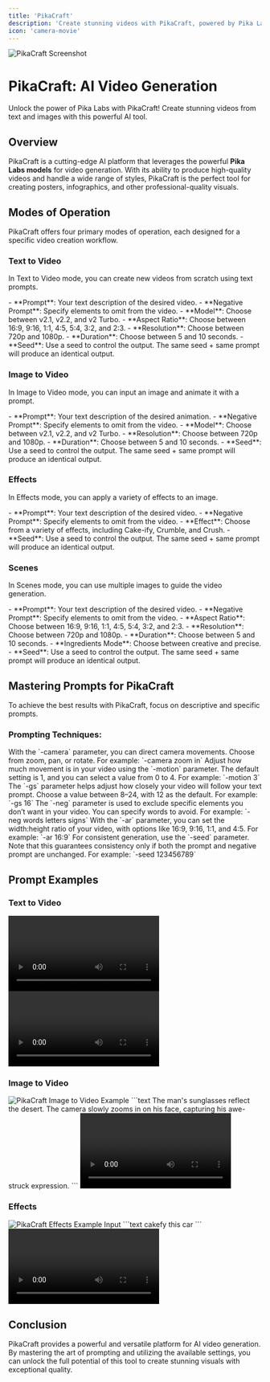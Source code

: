 ```yaml
---
title: 'PikaCraft'
description: 'Create stunning videos with PikaCraft, powered by Pika Labs'
icon: 'camera-movie'
---
```


<Frame>
  <img src="https://pixiomedia.nyc3.digitaloceanspaces.com/docs/pikacraft.png" alt="PikaCraft Screenshot" />
</Frame>

# PikaCraft: AI Video Generation

<Tip>
  Unlock the power of Pika Labs with PikaCraft! Create stunning videos from text and images with this powerful AI tool.
</Tip>

## Overview

PikaCraft is a cutting-edge AI platform that leverages the powerful **Pika Labs models** for video generation. With its ability to produce high-quality videos and handle a wide range of styles, PikaCraft is the perfect tool for creating posters, infographics, and other professional-quality visuals.

## Modes of Operation

PikaCraft offers four primary modes of operation, each designed for a specific video creation workflow.

### Text to Video

In Text to Video mode, you can create new videos from scratch using text prompts.

<AccordionGroup>
  <Accordion title="Parameters" icon="sliders">
    - **Prompt**: Your text description of the desired video.
    - **Negative Prompt**: Specify elements to omit from the video.
    - **Model**: Choose between v2.1, v2.2, and v2 Turbo.
    - **Aspect Ratio**: Choose between 16:9, 9:16, 1:1, 4:5, 5:4, 3:2, and 2:3.
    - **Resolution**: Choose between 720p and 1080p.
    - **Duration**: Choose between 5 and 10 seconds.
    - **Seed**: Use a seed to control the output. The same seed + same prompt will produce an identical output.
  </Accordion>
</AccordionGroup>

### Image to Video

In Image to Video mode, you can input an image and animate it with a prompt.

<AccordionGroup>
  <Accordion title="Parameters" icon="sliders">
    - **Prompt**: Your text description of the desired animation.
    - **Negative Prompt**: Specify elements to omit from the video.
    - **Model**: Choose between v2.1, v2.2, and v2 Turbo.
    - **Resolution**: Choose between 720p and 1080p.
    - **Duration**: Choose between 5 and 10 seconds.
    - **Seed**: Use a seed to control the output. The same seed + same prompt will produce an identical output.
  </Accordion>
</AccordionGroup>

### Effects

In Effects mode, you can apply a variety of effects to an image.

<AccordionGroup>
  <Accordion title="Parameters" icon="sliders">
    - **Prompt**: Your text description of the desired video.
    - **Negative Prompt**: Specify elements to omit from the video.
    - **Effect**: Choose from a variety of effects, including Cake-ify, Crumble, and Crush.
    - **Seed**: Use a seed to control the output. The same seed + same prompt will produce an identical output.
  </Accordion>
</AccordionGroup>

### Scenes

In Scenes mode, you can use multiple images to guide the video generation.

<AccordionGroup>
  <Accordion title="Parameters" icon="sliders">
    - **Prompt**: Your text description of the desired video.
    - **Negative Prompt**: Specify elements to omit from the video.
    - **Aspect Ratio**: Choose between 16:9, 9:16, 1:1, 4:5, 5:4, 3:2, and 2:3.
    - **Resolution**: Choose between 720p and 1080p.
    - **Duration**: Choose between 5 and 10 seconds.
    - **Ingredients Mode**: Choose between creative and precise.
    - **Seed**: Use a seed to control the output. The same seed + same prompt will produce an identical output.
  </Accordion>
</AccordionGroup>

## Mastering Prompts for PikaCraft

To achieve the best results with PikaCraft, focus on descriptive and specific prompts.

### Prompting Techniques:

<AccordionGroup>
  <Accordion title="Camera Control" icon="camera">
    With the `-camera` parameter, you can direct camera movements. Choose from zoom, pan, or rotate. For example: `-camera zoom in`
  </Accordion>
  <Accordion title="Motion Strength" icon="film">
    Adjust how much movement is in your video using the `-motion` parameter. The default setting is 1, and you can select a value from 0 to 4. For example: `-motion 3`
  </Accordion>
  <Accordion title="Guidance Scale" icon="sliders">
    The `-gs` parameter helps adjust how closely your video will follow your text prompt. Choose a value between 8–24, with 12 as the default. For example: `-gs 16`
  </Accordion>
  <Accordion title="Negative Prompting" icon="ban">
    The `-neg` parameter is used to exclude specific elements you don’t want in your video. You can specify words to avoid. For example: `-neg words letters signs`
  </Accordion>
  <Accordion title="Aspect Ratio" icon="crop">
    With the `-ar` parameter, you can set the width:height ratio of your video, with options like 16:9, 9:16, 1:1, and 4:5. For example: `-ar 16:9`
  </Accordion>
  <Accordion title="Seed" icon="recycle">
    For consistent generation, use the `-seed` parameter. Note that this guarantees consistency only if both the prompt and negative prompt are unchanged. For example: `-seed 123456789`
  </Accordion>
</AccordionGroup>

## Prompt Examples

### Text to Video

<CardGroup cols={2}>
  <Card title="Text to Video Example 1">
    <video controls src="https://pixiomedia.nyc3.digitaloceanspaces.com/docs/pikacraft-1757960687393.mp4" alt="PikaCraft Text to Video Example 1" />
    ```text
    A unicorn gracefully walking through an enchanted forest, its mane flowing gently in the breeze. The forest is illuminated by soft, magical lights with sparkling dust swirling around, creating a serene and mystical atmosphere.
    ```
  </Card>
  <Card title="Text to Video Example 2">
    <video controls src="https://pixiomedia.nyc3.digitaloceanspaces.com/docs/pikacraft-1757961388541.mp4" alt="PikaCraft Text to Video Example 2" />
    ```text
    Smooth Close-Up Pan: The camera gently pans across a leopard’s face, capturing the intricate details of its fur, piercing eyes, and focused expression. The scene is set against a soft, natural background, highlighting the leopard’s majestic presence under soft, diffused lighting. Use a Panasonic DC-GH5S camera with a 70-200mm telephoto lens on Fuji Eterna Vivid 500T film negative. Keywords: majestic, detailed, close-up, natural background, diffused lighting.
    ```
  </Card>
</CardGroup>

### Image to Video

<CardGroup cols={1}>
  <Card title="Image to Video Example">
    <img src="https://pixiomedia.nyc3.digitaloceanspaces.com/docs/seedcraft3.jpg" alt="PikaCraft Image to Video Example" />
    ```text
    The man's sunglasses reflect the desert. The camera slowly zooms in on his face, capturing his awe-struck expression.
    ```
    <video controls src="https://pixiomedia.nyc3.digitaloceanspaces.com/docs/pikacraft-1757962168463.mp4" alt="PikaCraft Image to Video Example Output" />
  </Card>
</CardGroup>

### Effects

<CardGroup cols={1}>
  <Card title="Effects Example">
    <img src="https://pixiomedia.nyc3.digitaloceanspaces.com/docs/kontext-image%20(13).jpeg" alt="PikaCraft Effects Example Input" />
    ```text
    cakefy this car
    ```
    <video controls src="https://pixiomedia.nyc3.digitaloceanspaces.com/docs/pikacraft-1757970558500.mp4" alt="PikaCraft Effects Example Output" />
  </Card>
</CardGroup>

## Conclusion

PikaCraft provides a powerful and versatile platform for AI video generation. By mastering the art of prompting and utilizing the available settings, you can unlock the full potential of this tool to create stunning visuals with exceptional quality.